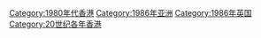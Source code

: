 {{Commonscat|1986 in Hong Kong}}
{{Year by category
| m = 1
| c = 9
| d = 8
| y = 6
| cat = 香港
| sortkey = 1986
| in = 
| parent = 20世纪各年香港
| subcat = 1986年亚洲
}}

[[Category:1980年代香港|Category:1980年代香港]]
[[Category:1986年亚洲|Category:1986年亚洲]]
[[Category:1986年英国|Category:1986年英国]]
[[Category:20世纪各年香港|Category:20世纪各年香港]]
